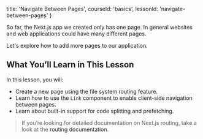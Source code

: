 
  title: 'Navigate Between Pages',
  courseId: 'basics',
  lessonId: 'navigate-between-pages'
}

So far, the Next.js app we created only has one page. In general websites and web applications could have many different pages.

Let's explore how to add more pages to our application.

## What You’ll Learn in This Lesson

In this lesson, you will:

- Create a new page using the file system routing feature.
- Learn how to use the `Link` component to enable client-side navigation between pages.
- Learn about built-in support for code splitting and prefetching.

> If you’re looking for detailed documentation on Next.js routing, take a look at the <Link href="/docs/[[...slug]]" as="/docs/routing/introduction"><a>routing documentation</a></Link>.

